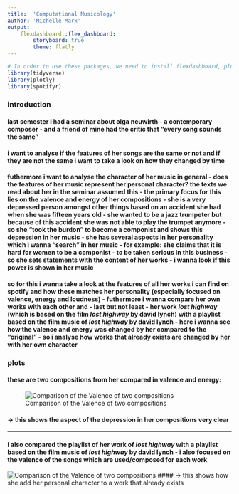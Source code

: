 ```yaml
---
title:  'Computational Musicology'
author: 'Michelle Marx'
output: 
    flexdashboard::flex_dashboard:
        storyboard: true
        theme: flatly
---
```


```r
# In order to use these packages, we need to install flexdashboard, plotly, and Cairo.
library(tidyverse)
library(plotly)
library(spotifyr)
```


### introduction
#### last semester i had a seminar about olga neuwirth - a contemporary composer - and a friend of mine had the critic that "every song sounds the same"
#### i want to analyse if the features of her songs are the same or not and if they are not the same i want to take a look on how they changed by time
#### futhermore i want to analyse the character of her music in general - does the features of her music represent her personal character?  the texts we read about her in the seminar assumed this - the primary focus for this lies on the valence and energy of her compositions - she is a very depressed person amongst other things based on an accident she had when she was fifteen years old - she wanted to be a jazz trumpeter but because of this accident she was not able to play the trumpet anymore - so she "took the burdon" to become a componist and shows this depression in her music - she has several aspects in her personality which i wanna "search" in her music - for example: she claims that it is hard for women to be a componist - to be taken serious in this business - so she sets statements with the content of her works - i wanna look if this power is shown in her music
#### so for this i wanna take a look at the features of all her works i can find on spotify and how these matches her personality (especially focused on valence, energy and loudness) - futhermore i wanna compare her own works with each other and - last but not least - her work *lost highway* (which is based on the film *lost highway* by david lynch) with a playlist based on the film music of *lost highway* by david lynch - here i wanna see how the valence and energy was changed by her compared to the "original" - so i analyse how works that already exists are changed by her with her own character

### plots
#### these are two compositions from her compared in valence and energy:
![Comparison of the Valence of two compositions](violin.png)

#### -> this shows the aspect of the depression in her compositions very clear

***
#### i also compared the playlist of her work of *lost highway* with a playlist based on the film music of *lost highway* by david lynch - i also focused on the valence of the songs which are used/composed for each work
![Comparison of the Valence of two compositions](losthighway.png)
#### -> this shows how she add her personal character to a work that already exists




